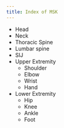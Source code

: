 ```yaml
---
title: Index of MSK
---
```




- Head 
- Neck
- Thoracic Spine
- Lumbar spine
- SIJ
- Upper Extremity
    - Shoulder
    - Elbow
    - Wrist
    - Hand
- Lower Extremity
    - Hip
    - Knee
    - Ankle
    - Foot